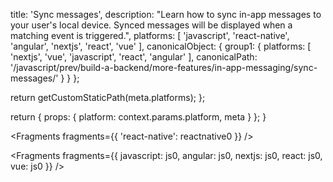 
  title: 'Sync messages',
  description: "Learn how to sync in-app messages to your user's local device. Synced messages will be displayed when a matching event is triggered.",
  platforms: [
    'javascript',
    'react-native',
    'angular',
    'nextjs',
    'react',
    'vue'
  ],
  canonicalObject: {
    group1: {
      platforms: [
        'nextjs',
        'vue',
        'javascript',
        'react',
        'angular'
      ],
      canonicalPath: '/javascript/prev/build-a-backend/more-features/in-app-messaging/sync-messages/'
    }
  }
};

  return getCustomStaticPath(meta.platforms);
};

  return {
    props: {
      platform: context.params.platform,
      meta
    }
  };
}


<Fragments fragments={{ 'react-native': reactnative0 }} />


<Fragments
  fragments={{
    javascript: js0,
    angular: js0,
    nextjs: js0,
    react: js0,
    vue: js0
  }}
/>
